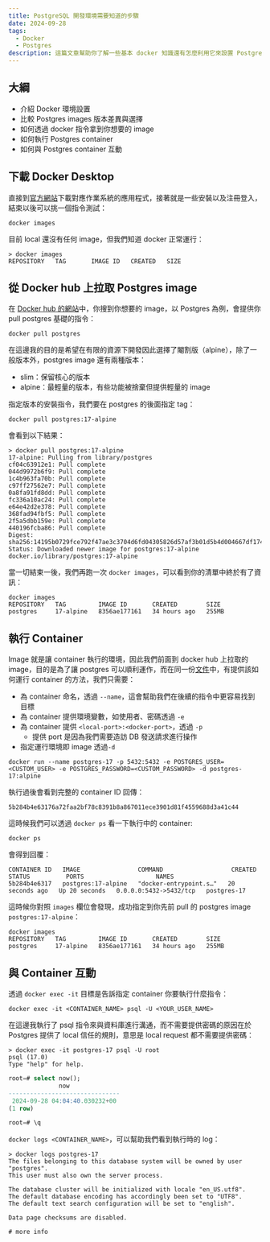 ```yaml
---
title: PostgreSQL 開發環境需要知道的步驟
date: 2024-09-28
tags:
  - Docker
  - Postgres
description: 這篇文章幫助你了解一些基本 docker 知識還有怎麼利用它來設置 Postgres 環境
---
```

## 大綱

- 介紹 Docker 環境設置
- 比較 Postgres images 版本差異與選擇
- 如何透過 docker 指令拿到你想要的 image
- 如何執行 Postgres container
- 如何與 Postgres container 互動

## 下載 Docker Desktop

直接到[官方網站](https://www.docker.com/products/docker-desktop/)下載對應作業系統的應用程式，接著就是一些安裝以及注冊登入，結束以後可以挑一個指令測試：

```shell
docker images
```

目前 local 還沒有任何 image，但我們知道 docker 正常運行：

```shell
> docker images
REPOSITORY   TAG       IMAGE ID   CREATED   SIZE
```

## 從 Docker hub 上拉取 Postgres image

在 [Docker hub 的網站](https://hub.docker.com/_/postgres)中，你搜到你想要的 image，以 Postgres 為例，會提供你 pull postgres 基礎的指令：

```shell
docker pull postgres
```

在這邊我的目的是希望在有限的資源下開發因此選擇了閹割版（alpine），除了一般版本外，postgres image 還有兩種版本：

- slim：保留核心的版本
- alpine：最輕量的版本，有些功能被捨棄但提供輕量的 image

指定版本的安裝指令，我們要在 postgres 的後面指定 tag：

```shell
docker pull postgres:17-alpine
```

會看到以下結果：

```shell
> docker pull postgres:17-alpine
17-alpine: Pulling from library/postgres
cf04c63912e1: Pull complete
044d9972b6f9: Pull complete
1c4b963fa70b: Pull complete
c97ff27562e7: Pull complete
0a8fa91fd8dd: Pull complete
fc336a10ac24: Pull complete
e64e42d2e378: Pull complete
368fad94fbf5: Pull complete
2f5a5dbb159e: Pull complete
440196fcba86: Pull complete
Digest: sha256:14195b0729fce792f47ae3c3704d6fd04305826d57af3b01d5b4d004667df174
Status: Downloaded newer image for postgres:17-alpine
docker.io/library/postgres:17-alpine
```

當一切結束一後，我們再跑一次 `docker images`，可以看到你的清單中終於有了資訊：

```shell
docker images
REPOSITORY   TAG         IMAGE ID       CREATED        SIZE
postgres     17-alpine   8356ae177161   34 hours ago   255MB
```

## 執行 Container

Image 就是讓 container 執行的環境，因此我們前面到 docker hub 上拉取的 image，目的是為了讓 postgres 可以順利運作，而在同一份[文件](https://hub.docker.com/_/postgres)中，有提供該如何運行 container 的方法，我們只需要：

- 為 container 命名，透過 `--name`，這會幫助我們在後續的指令中更容易找到目標
- 為 container 提供環境變數，如使用者、密碼透過 `-e`
- 為 container 提供 `<local-port>:<docker-port>`，透過 `-p`
	- 提供 port 是因為我們需要造訪 DB 發送請求進行操作
- 指定運行環境即 image 透過`-d`

```shell
docker run --name postgres-17 -p 5432:5432 -e POSTGRES_USER=<CUSTOM_USER> -e POSTGRES_PASSWORD=<CUSTOM_PASSWORD> -d postgres-17:alpine
```

執行過後會看到完整的 container ID 回傳：

```shell
5b284b4e63176a72faa2bf78c8391b8a867011ece3901d81f4559688d3a41c44
```

這時候我們可以透過 `docker ps` 看一下執行中的 container:

```shell
docker ps
```

會得到回覆：

```shell
CONTAINER ID   IMAGE                COMMAND                   CREATED          STATUS          PORTS                    NAMES
5b284b4e6317   postgres:17-alpine   "docker-entrypoint.s…"   20 seconds ago   Up 20 seconds   0.0.0.0:5432->5432/tcp   postgres-17
```

這時候你對照 `images` 欄位會發現，成功指定到你先前 pull 的 postgres image `postgres:17-alpine`：

```shell
docker images
REPOSITORY   TAG         IMAGE ID       CREATED        SIZE
postgres     17-alpine   8356ae177161   34 hours ago   255MB
```

## 與 Container 互動

透過 `docker exec -it` 目標是告訴指定 container 你要執行什麼指令：

```shell
docker exec -it <CONTAINER_NAME> psql -U <YOUR_USER_NAME>
```

在這邊我執行了 psql 指令來與資料庫進行溝通，而不需要提供密碼的原因在於 Postgres 提供了 local 信任的規則，意思是 local request 都不需要提供密碼：

```shell
> docker exec -it postgres-17 psql -U root
psql (17.0)
Type "help" for help.
```

```sql
root=# select now();
              now
-------------------------------
 2024-09-28 04:04:40.030232+00
(1 row)

root=# \q
```

`docker logs <CONTAINER_NAME>`，可以幫助我們看到執行時的 log：


```shell
> docker logs postgres-17
The files belonging to this database system will be owned by user "postgres".
This user must also own the server process.

The database cluster will be initialized with locale "en_US.utf8".
The default database encoding has accordingly been set to "UTF8".
The default text search configuration will be set to "english".

Data page checksums are disabled.

# more info
```